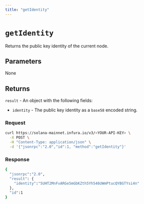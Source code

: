 ```yaml
---
title: "getIdentity"
---
```



# `getIdentity`

Returns the public key identity of the current node. <CreditCost network="solana" method="getIdentity" />

## Parameters

None

## Returns

`result` - An object with the following fields:

- `identity` - The public key identity as a `base58` encoded string.

### Request

<Tabs>
  <TabItem value="curl">

  ```bash
  curl https://solana-mainnet.infura.io/v3/<YOUR-API-KEY> \
    -X POST \
    -H "Content-Type: application/json" \
    -d '{"jsonrpc":"2.0","id":1, "method":"getIdentity"}'
   ```

  </TabItem>
</Tabs>

### Response

<Tabs>
  <TabItem value="JSON">

  ```bash
  {
    "jsonrpc":"2.0",
    "result": {
      "identity":"5UHT2MnFvARGe5mGbKZth5Yh546UWmPtucQYBGTYsi4n"
    },
    "id":1
  }
  ```

  </TabItem>
</Tabs>